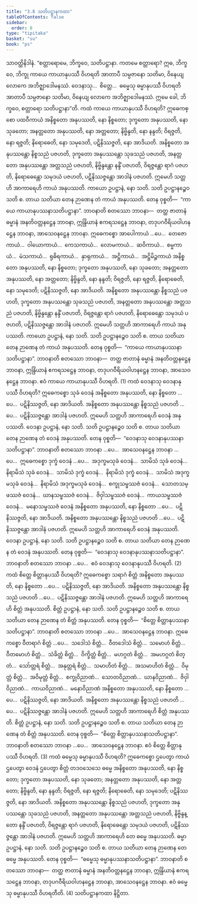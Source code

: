 ```yaml
---
title: "3.8 သတိပဋ္ဌာနကထာ"
tableOfContents: false
sidebar:
  order: 8
type: "tipitaka"
basket: "su"
book: "ps"
---
```



<DynamicBreadcrumb />

<Division number="34" book="ps" e="ch" v="26" p="339">

<Paragraph number="1882" book="ps">
သာဝတ္ထိနိဒါနံ. “စတ္တာရောမေ, ဘိက္ခဝေ, သတိပဋ္ဌာနာ. ကတမေ စတ္တာရော? ဣဓ, ဘိက္ခဝေ, ဘိက္ခု ကာယေ ကာယာနုပဿီ ဝိဟရတိ အာတာပီ သမ္ပဇာနော သတိမာ, ဝိနေယျ လောကေ အဘိဇ္ဈာဒေါမနဿံ. ဝေဒနာသု…  စိတ္တေ…  ဓမ္မေသု ဓမ္မာနုပဿီ ဝိဟရတိ အာတာပီ သမ္ပဇာနော သတိမာ, ဝိနေယျ လောကေ အဘိဇ္ဈာဒေါမနဿံ. ဣမေ ခေါ, ဘိက္ခဝေ, စတ္တာရော သတိပဋ္ဌာနာ”တိ.
</Paragraph>

</Division>
<Division number="35" book="ps" e="ch" v="26" p="340">

<Paragraph number="1883" book="ps">
ကထံ <Emphasis>ကာယေ ကာယာနုပဿီ ဝိဟရတိ?</Emphasis> ဣဓေကစ္စော ပထဝီကာယံ အနိစ္စတော အနုပဿတိ, နော နိစ္စတော; ဒုက္ခတော အနုပဿတိ, နော သုခတော; အနတ္တတော အနုပဿတိ, နော အတ္တတော; နိဗ္ဗိန္ဒတိ, နော နန္ဒတိ; ဝိရဇ္ဇတိ, နော ရဇ္ဇတိ; နိရောဓေတိ, နော သမုဒေတိ, ပဋိနိဿဇ္ဇတိ, နော အာဒိယတိ. အနိစ္စတော အနုပဿန္တော နိစ္စသညံ ပဇဟတိ, ဒုက္ခတော အနုပဿန္တော သုခသညံ ပဇဟတိ, အနတ္တတော အနုပဿန္တော အတ္တသညံ ပဇဟတိ, နိဗ္ဗိန္ဒန္တော နန္ဒိံ ပဇဟတိ, ဝိရဇ္ဇန္တော ရာဂံ ပဇဟတိ, နိရောဓေန္တော သမုဒယံ ပဇဟတိ, ပဋိနိဿဇ္ဇန္တော အာဒါနံ ပဇဟတိ. ဣမေဟိ သတ္တဟိ အာကာရေဟိ ကာယံ အနုပဿတိ. ကာယော ဥပဋ္ဌာနံ, နော သတိ. သတိ ဥပဋ္ဌာနဉ္စေဝ သတိ စ. တာယ သတိယာ တေန ဉာဏေန တံ ကာယံ အနုပဿတိ. တေန ဝုစ္စတိ—  “ကာယေ ကာယာနုပဿနာသတိပဋ္ဌာနာ”.
</Paragraph>

<Paragraph number="1884" book="ps">
<Emphasis>ဘာဝနာ</Emphasis>တိ စတဿော ဘာဝနာ—  တတ္ထ ဇာတာနံ ဓမ္မာနံ အနတိဝတ္တနဋ္ဌေန ဘာဝနာ, ဣန္ဒြိယာနံ ဧကရသဋ္ဌေန ဘာဝနာ, တဒုပဂဝီရိယဝါဟနဋ္ဌေန ဘာဝနာ, အာသေဝနဋ္ဌေန ဘာဝနာ.
</Paragraph>

<Paragraph number="1885" book="ps">
ဣဓေကစ္စော အာပေါကာယံ …ပေ…  တေဇောကာယံ…  ဝါယောကာယံ…  ကေသကာယံ…  လောမကာယံ…  ဆဝိကာယံ…  စမ္မကာယံ…  မံသကာယံ…  ရုဓိရကာယံ…  နှာရုကာယံ…  အဋ္ဌိကာယံ…  အဋ္ဌိမိဉ္ဇကာယံ အနိစ္စတော အနုပဿတိ, နော နိစ္စတော; ဒုက္ခတော အနုပဿတိ, နော သုခတော; အနတ္တတော အနုပဿတိ, နော အတ္တတော; နိဗ္ဗိန္ဒတိ, နော နန္ဒတိ; ဝိရဇ္ဇတိ, နော ရဇ္ဇတိ, နိရောဓေတိ, နော သမုဒေတိ; ပဋိနိဿဇ္ဇတိ, နော အာဒိယတိ. အနိစ္စတော အနုပဿန္တော နိစ္စသညံ ပဇဟတိ, ဒုက္ခတော အနုပဿန္တော သုခသညံ ပဇဟတိ, အနတ္တတော အနုပဿန္တော အတ္တသညံ ပဇဟတိ, နိဗ္ဗိန္ဒန္တော နန္ဒိံ ပဇဟတိ, ဝိရဇ္ဇန္တော ရာဂံ ပဇဟတိ, နိရောဓေန္တော သမုဒယံ ပဇဟတိ, ပဋိနိဿဇ္ဇန္တော အာဒါနံ ပဇဟတိ. ဣမေဟိ သတ္တဟိ အာကာရေဟိ ကာယံ အနုပဿတိ. ကာယော ဥပဋ္ဌာနံ, နော သတိ. သတိ ဥပဋ္ဌာနဉ္စေဝ သတိ စ. တာယ သတိယာ တေန ဉာဏေန တံ ကာယံ အနုပဿတိ. တေန ဝုစ္စတိ—  “ကာယေ ကာယာနုပဿနာသတိပဋ္ဌာနာ”.
</Paragraph>

<Paragraph number="1886" book="ps">
<Emphasis>ဘာဝနာ</Emphasis>တိ စတဿော ဘာဝနာ—  တတ္ထ ဇာတာနံ ဓမ္မာနံ အနတိဝတ္တနဋ္ဌေန ဘာဝနာ, ဣန္ဒြိယာနံ ဧကရသဋ္ဌေန ဘာဝနာ, တဒုပဂဝီရိယဝါဟနဋ္ဌေန ဘာဝနာ, အာသေဝနဋ္ဌေန ဘာဝနာ. ဧဝံ ကာယေ ကာယာနုပဿီ ဝိဟရတိ. (1)
</Paragraph>

<Paragraph number="1887" book="ps">
ကထံ <Emphasis>ဝေဒနာသု ဝေဒနာနုပဿီ ဝိဟရတိ?</Emphasis> ဣဓေကစ္စော သုခံ ဝေဒနံ အနိစ္စတော အနုပဿတိ, နော နိစ္စတော …ပေ…  ပဋိနိဿဇ္ဇတိ, နော အာဒိယတိ. အနိစ္စတော အနုပဿန္တော နိစ္စသညံ ပဇဟတိ …ပေ…  ပဋိနိဿဇ္ဇန္တော အာဒါနံ ပဇဟတိ. ဣမေဟိ သတ္တဟိ အာကာရေဟိ ဝေဒနံ အနုပဿတိ. ဝေဒနာ ဥပဋ္ဌာနံ, နော သတိ. သတိ ဥပဋ္ဌာနဉ္စေဝ သတိ စ. တာယ သတိယာ တေန ဉာဏေန တံ ဝေဒနံ အနုပဿတိ. တေန ဝုစ္စတိ—  “ဝေဒနာသု ဝေဒနာနုပဿနာသတိပဋ္ဌာနာ”.
</Paragraph>

<Paragraph number="1888" book="ps">
<Emphasis>ဘာဝနာ</Emphasis>တိ စတဿော ဘာဝနာ …ပေ…  အာသေဝနဋ္ဌေန ဘာဝနာ …ပေ…  ဣဓေကစ္စော ဒုက္ခံ ဝေဒနံ …ပေ…  အဒုက္ခမသုခံ ဝေဒနံ…  သာမိသံ သုခံ ဝေဒနံ…  နိရာမိသံ သုခံ ဝေဒနံ…  သာမိသံ ဒုက္ခံ ဝေဒနံ…  နိရာမိသံ ဒုက္ခံ ဝေဒနံ…  သာမိသံ အဒုက္ခမသုခံ ဝေဒနံ…  နိရာမိသံ အဒုက္ခမသုခံ ဝေဒနံ…  စက္ခုသမ္ဖဿဇံ ဝေဒနံ…  သောတသမ္ဖဿဇံ ဝေဒနံ…  ဃာနသမ္ဖဿဇံ ဝေဒနံ…  ဇိဝှါသမ္ဖဿဇံ ဝေဒနံ…  ကာယသမ္ဖဿဇံ ဝေဒနံ…  မနောသမ္ဖဿဇံ ဝေဒနံ အနိစ္စတော အနုပဿတိ, နော နိစ္စတော …ပေ…  ပဋိနိဿဇ္ဇတိ, နော အာဒိယတိ. အနိစ္စတော အနုပဿန္တော နိစ္စသညံ ပဇဟတိ …ပေ…  ပဋိနိဿဇ္ဇန္တော အာဒါနံ ပဇဟတိ. ဣမေဟိ သတ္တဟိ အာကာရေဟိ ဝေဒနံ အနုပဿတိ. ဝေဒနာ ဥပဋ္ဌာနံ, နော သတိ. သတိ ဥပဋ္ဌာနဉ္စေဝ သတိ စ. တာယ သတိယာ တေန ဉာဏေန တံ ဝေဒနံ အနုပဿတိ. တေန ဝုစ္စတိ—  “ဝေဒနာသု ဝေဒနာနုပဿနာသတိပဋ္ဌာနာ”.
</Paragraph>

<Paragraph number="1889" book="ps">
<Emphasis>ဘာဝနာ</Emphasis>တိ စတဿော ဘာဝနာ …ပေ…  ဧဝံ ဝေဒနာသု ဝေဒနာနုပဿီ ဝိဟရတိ. (2)
</Paragraph>

<Paragraph number="1890" book="ps">
ကထံ <Emphasis>စိတ္တေ စိတ္တာနုပဿီ ဝိဟရတိ?</Emphasis> ဣဓေကစ္စော သရာဂံ စိတ္တံ အနိစ္စတော အနုပဿတိ, နော နိစ္စတော …ပေ…  ပဋိနိဿဇ္ဇတိ, နော အာဒိယတိ. အနိစ္စတော အနုပဿန္တော နိစ္စသညံ ပဇဟတိ …ပေ…  ပဋိနိဿဇ္ဇန္တော အာဒါနံ ပဇဟတိ. ဣမေဟိ သတ္တဟိ အာကာရေဟိ စိတ္တံ အနုပဿတိ. စိတ္တံ ဥပဋ္ဌာနံ, နော သတိ. သတိ ဥပဋ္ဌာနဉ္စေဝ သတိ စ. တာယ သတိယာ တေန ဉာဏေန တံ စိတ္တံ အနုပဿတိ. တေန ဝုစ္စတိ—  “စိတ္တေ စိတ္တာနုပဿနာသတိပဋ္ဌာနာ”.
</Paragraph>

<Paragraph number="1891" book="ps">
<Emphasis>ဘာဝနာ</Emphasis>တိ စတဿော ဘာဝနာ …ပေ…  အာသေဝနဋ္ဌေန ဘာဝနာ.
</Paragraph>

<Paragraph number="1892" book="ps">
ဣဓေကစ္စော ဝီတရာဂံ စိတ္တံ …ပေ…  သဒေါသံ စိတ္တံ…  ဝီတဒေါသံ စိတ္တံ…  သမောဟံ စိတ္တံ…  ဝီတမောဟံ စိတ္တံ…  သံခိတ္တံ စိတ္တံ…  ဝိက္ခိတ္တံ စိတ္တံ…  မဟဂ္ဂတံ စိတ္တံ…  အမဟဂ္ဂတံ စိတ္တံ…  သော်တ္တရံ စိတ္တံ…  အနုတ္တရံ စိတ္တံ…  သမာဟိတံ စိတ္တံ…  အသမာဟိတံ စိတ္တံ…  ဝိမုတ္တံ စိတ္တံ…  အဝိမုတ္တံ စိတ္တံ…  စက္ခုဝိညာဏံ…  သောတဝိညာဏံ…  ဃာနဝိညာဏံ…  ဇိဝှါဝိညာဏံ…  ကာယဝိညာဏံ…  မနောဝိညာဏံ အနိစ္စတော အနုပဿတိ, နော နိစ္စတော …ပေ…  ပဋိနိဿဇ္ဇတိ, နော အာဒိယတိ. အနိစ္စတော အနုပဿန္တော နိစ္စသညံ ပဇဟတိ …ပေ…  ပဋိနိဿဇ္ဇန္တော အာဒါနံ ပဇဟတိ. ဣမေဟိ သတ္တဟိ အာကာရေဟိ စိတ္တံ အနုပဿတိ. စိတ္တံ ဥပဋ္ဌာနံ, နော သတိ. သတိ ဥပဋ္ဌာနဉ္စေဝ သတိ စ. တာယ သတိယာ တေန ဉာဏေန တံ စိတ္တံ အနုပဿတိ. တေန ဝုစ္စတိ—  “စိတ္တေ စိတ္တာနုပဿနာသတိပဋ္ဌာနာ”.
</Paragraph>

<Paragraph number="1893" book="ps">
<Emphasis>ဘာဝနာ</Emphasis>တိ စတဿော ဘာဝနာ …ပေ…  အာသေဝနဋ္ဌေန ဘာဝနာ. ဧဝံ စိတ္တေ စိတ္တာနုပဿီ ဝိဟရတိ. (3)
</Paragraph>

<Paragraph number="1894" book="ps">
ကထံ <Emphasis>ဓမ္မေသု ဓမ္မာနုပဿီ ဝိဟရတိ?</Emphasis> ဣဓေကစ္စော ဌပေတွာ ကာယံ ဌပေတွာ ဝေဒနံ ဌပေတွာ စိတ္တံ တဒဝသေသေ ဓမ္မေ အနိစ္စတော အနုပဿတိ, နော နိစ္စတော; ဒုက္ခတော အနုပဿတိ, နော သုခတော; အနတ္တတော အနုပဿတိ, နော အတ္တတော; နိဗ္ဗိန္ဒတိ, နော နန္ဒတိ; ဝိရဇ္ဇတိ, နော ရဇ္ဇတိ; နိရောဓေတိ, နော သမုဒေတိ; ပဋိနိဿဇ္ဇတိ, နော အာဒိယတိ. အနိစ္စတော အနုပဿန္တော နိစ္စသညံ ပဇဟတိ, ဒုက္ခတော အနုပဿန္တော သုခသညံ ပဇဟတိ, အနတ္တတော အနုပဿန္တော အတ္တသညံ ပဇဟတိ, နိဗ္ဗိန္ဒန္တော နန္ဒိံ ပဇဟတိ, ဝိရဇ္ဇန္တော ရာဂံ ပဇဟတိ, နိရောဓေန္တော သမုဒယံ ပဇဟတိ, ပဋိနိဿဇ္ဇန္တော အာဒါနံ ပဇဟတိ. ဣမေဟိ သတ္တဟိ အာကာရေဟိ တေ ဓမ္မေ အနုပဿတိ. ဓမ္မာ ဥပဋ္ဌာနံ, နော သတိ. သတိ ဥပဋ္ဌာနဉ္စေဝ သတိ စ. တာယ သတိယာ တေန ဉာဏေန တေ ဓမ္မေ အနုပဿတိ. တေန ဝုစ္စတိ—  “ဓမ္မေသု ဓမ္မာနုပဿနာသတိပဋ္ဌာနာ”.
</Paragraph>

<Paragraph number="1895" book="ps">
<Emphasis>ဘာဝနာ</Emphasis>တိ စတဿော ဘာဝနာ—  တတ္ထ ဇာတာနံ ဓမ္မာနံ အနတိဝတ္တနဋ္ဌေန ဘာဝနာ, ဣန္ဒြိယာနံ ဧကရသဋ္ဌေန ဘာဝနာ, တဒုပဂဝီရိယဝါဟနဋ္ဌေန ဘာဝနာ, အာသေဝနဋ္ဌေန ဘာဝနာ. ဧဝံ ဓမ္မေသု ဓမ္မာနုပဿီ ဝိဟရတီတိ. (4)

</Paragraph>
</Division>

<Paragraph number="1896" type="center" book="ps">
သတိပဋ္ဌာနကထာ နိဋ္ဌိတာ.
</Paragraph>